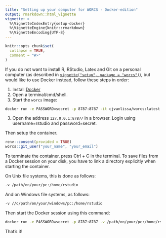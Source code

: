 ---
title: "Setting up your computer for WORCS - Docker-edition"
output: rmarkdown::html_vignette
vignette: >
  %\VignetteIndexEntry{setup-docker}
  %\VignetteEngine{knitr::rmarkdown}
  %\VignetteEncoding{UTF-8}
---

```{r, include = FALSE}
knitr::opts_chunk$set(
  collapse = TRUE,
  comment = "#>"
)
```

If you do not want to install R, RStudio, Latex and Git on a personal computer (as described in [`vignette("setup", package = "worcs")`](https://cjvanlissa.github.io/worcs/articles/setup.html)), but would like to use Docker instead, follow these steps in order:

1. Install [Docker](https://docs.docker.com/get-docker/)
2. Open a terminal/cmd/shell.
2. Start the `worcs` image:

```{bash, eval=FALSE}
docker run -e PASSWORD=secret -p 8787:8787 -it cjvanlissa/worcs:latest
```

3. Open the address `127.0.0.1:8787/` in a browser. Login using username=rstudio and password=secret.

Then setup the container.

```{r, eval=FALSE}
renv::consent(provided = TRUE)
worcs::git_user("your_name", "your_email")
```

To terminate the container, press Ctrl + C in the terminal. To save files from a Docker session on your disk, you have to link a directory explicitly when starting the container. 

On Unix file systems, this is done as follows:

```{bash, eval=FALSE}
-v /path/on/your/pc:/home/rstudio
```

And on Windows file systems, as follows:

```{bash, eval=FALSE}
-v //c/path/on/your/windows/pc:/home/rstudio
```

Then start the Docker session using this command:

```{bash, eval=FALSE}
docker run -e PASSWORD=secret -p 8787:8787 -v /path/on/your/pc:/home/rstudio -it cjvanlissa/worcs:latest
```

That's it!
